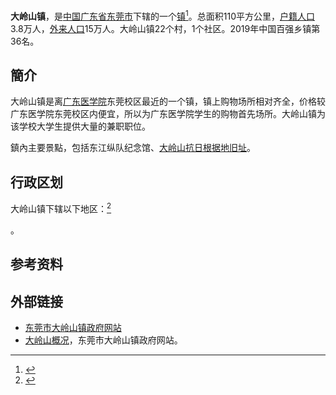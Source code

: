 {{中国乡级行政区<!---乡级行政区专用模板--->
|行政区全称 = 大岭山镇
|景观照片文件名 = Memorial Hall of DongZong,Guangdong.JPG
|景观照片描述 = 位于大岭山镇的东江纵队纪念馆
|位置图文件名 = 
|位置图描述 = 
|汉语拼音 = 
|通用拼音 = 
|上级行政区 = [[广东省|广东省]][[东莞市|东莞市]]
|行政区类别 = [[行政建制镇|鎮]]
|行政区划代码 = 
|建置时间 = 
|政府驻地 = 
|地理坐标 = 
|行政区划 = 24
|村委会 = 21
|居委会 = 3
|总面积 = 110平方公里
|户籍人口 = 3.8万人
|户籍人口年份 = 
|常住人口 = 
|常住人口年份 = 
|人口密度 = 
|GDP = 
|GDP年份 = 
|邮政编码 = 
|电话区号 = 
|官方网站 = 
|网站名称 = 
}}
'''大岭山镇'''，是[[中国|中国]][[广东省|广东省]][[东莞市|东莞市]]下辖的一个[[镇|镇]]<ref>{{PRC admin/ref sgc|{{PRC admin/parent|44/19/00/109/000}}}}</ref>。总面积110平方公里，[[户籍人口|户籍人口]]3.8万人，[[外来人口|外来人口]]15万人。大岭山镇22个村，1个社区。2019年中国百强乡镇第36名。

==簡介==
大岭山镇是离[[广东医学院|广东医学院]]东莞校区最近的一个镇，镇上购物场所相对齐全，价格较广东医学院东莞校区内便宜，所以为广东医学院学生的购物首先场所。大岭山镇为该学校大学生提供大量的兼职职位。

鎮內主要景點，包括东江纵队纪念馆、[[大岭山抗日根据地旧址|大岭山抗日根据地旧址]]。

== 行政区划 ==

大岭山镇下辖以下地区：<ref>{{PRC admin/ref sgc|44/19/00/118/000}}</ref>

{{PRC admin/children|44/19/00/118/000}}。

== 参考资料 ==
{{reflist}}

==外部链接==
*[https://web.archive.org/web/20061110182151/http://www.dalingshan.gov.cn/ 东莞市大岭山镇政府网站]
*[https://web.archive.org/web/20061207104525/http://www.dalingshan.gov.cn/zjdls/dlsgkly.asp 大岭山概况]，东莞市大岭山镇政府网站。

{{PRC admin/navcat|44/19/00/118/000}}